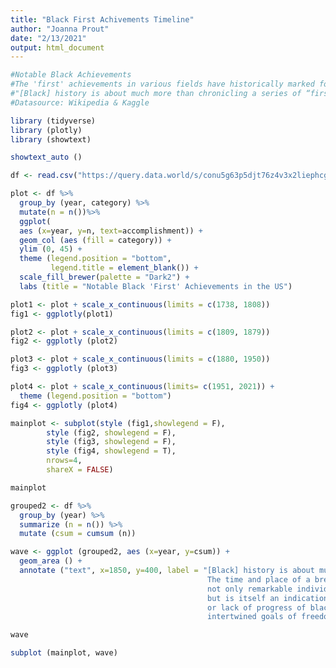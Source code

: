 ```yaml
---
title: "Black First Achivements Timeline"
author: "Joanna Prout"
date: "2/13/2021"
output: html_document
---
```


```r
#Notable Black Achievements
#The 'first' achievements in various fields have historically marked footholds, often leading to more widespread cultural change. The shorthand phrase for this is "breaking the color barrier"
#"[Black] history is about much more than chronicling a series of “firsts.”  The time and place of a breakthrough reflects not only remarkable individual achievement but is itself an indication of the progress or lack of progress of black people in realizing the centuries-old intertwined goals of freedom, equality, and justice." ~ blackpast.org
#Datasource: Wikipedia & Kaggle

library (tidyverse)
library (plotly)
library (showtext)

showtext_auto ()

df <- read.csv("https://query.data.world/s/conu5g63p5djt76z4v3x2liephcggn", header=TRUE, stringsAsFactors=FALSE)

plot <- df %>% 
  group_by (year, category) %>%
  mutate(n = n())%>% 
  ggplot(
  aes (x=year, y=n, text=accomplishment)) +
  geom_col (aes (fill = category)) + 
  ylim (0, 45) +
  theme (legend.position = "bottom",
         legend.title = element_blank()) +
  scale_fill_brewer(palette = "Dark2") +
  labs (title = "Notable Black 'First' Achievements in the US")

plot1 <- plot + scale_x_continuous(limits = c(1738, 1808))
fig1 <- ggplotly(plot1)

plot2 <- plot + scale_x_continuous(limits = c(1809, 1879))  
fig2 <- ggplotly (plot2)

plot3 <- plot + scale_x_continuous(limits = c(1880, 1950))  
fig3 <- ggplotly (plot3)

plot4 <- plot + scale_x_continuous(limits= c(1951, 2021)) +
  theme (legend.position = "bottom")
fig4 <- ggplotly (plot4)

mainplot <- subplot(style (fig1,showlegend = F), 
        style (fig2, showlegend = F), 
        style (fig3, showlegend = F),
        style (fig4, showlegend = T),
        nrows=4, 
        shareX = FALSE)

mainplot
```
```r
grouped2 <- df %>%
  group_by (year) %>%
  summarize (n = n()) %>%
  mutate (csum = cumsum (n))

wave <- ggplot (grouped2, aes (x=year, y=csum)) +
  geom_area () +
  annotate ("text", x=1850, y=400, label = "[Black] history is about much more than chronicling a series of “firsts.”  
                                            The time and place of a breakthrough reflects 
                                            not only remarkable individual achievement 
                                            but is itself an indication of the progress 
                                            or lack of progress of black people in realizing the centuries-old 
                                            intertwined goals of freedom, equality, and justice")

wave
```

```r
subplot (mainplot, wave)
```

